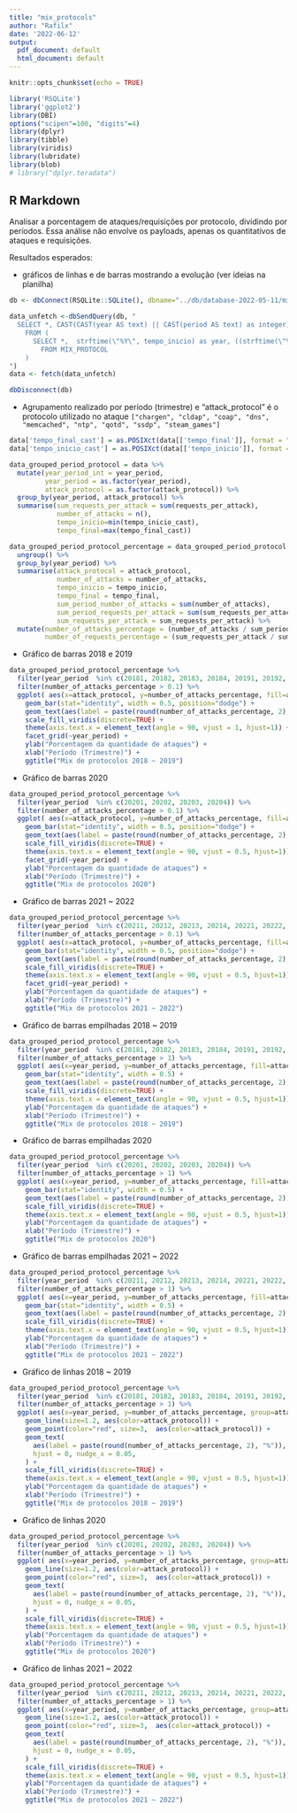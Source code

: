 ```yaml
---
title: "mix_protocols"
author: "Rafilx"
date: '2022-06-12'
output:
  pdf_document: default
  html_document: default
---
```


```r
knitr::opts_chunk$set(echo = TRUE)
```

```r
library('RSQLite')
library('ggplot2')
library(DBI)
options("scipen"=100, "digits"=4)
library(dplyr)
library(tibble)
library(viridis)
library(lubridate)
library(blob)
# library("dplyr.teradata")
```

## R Markdown

Analisar a porcentagem de ataques/requisições por protocolo, dividindo por períodos. Essa análise não envolve os payloads, apenas os quantitativos de ataques e requisições.

Resultados esperados:

- gráficos de linhas e de barras mostrando a evolução (ver ideias na planilha)
```r
db <- dbConnect(RSQLite::SQLite(), dbname="../db/database-2022-05-11/mix_protocol.sqlite")

data_unfetch <-dbSendQuery(db, "
  SELECT *, CAST(CAST(year AS text) || CAST(period AS text) as integer) as year_period
    FROM (
      SELECT *,  strftime(\"%Y\", tempo_inicio) as year, ((strftime(\"%m\", tempo_final) - 1) / 3) + 1 AS period
        FROM MIX_PROTOCOL
    )
")
data <- fetch(data_unfetch)

dbDisconnect(db)
```
- Agrupamento realizado por período (trimestre) e "attack_protocol" é o protocolo utilizado no ataque `["chargen", "cldap", "coap", "dns", "memcached", "ntp", "qotd", "ssdp", "steam_games"]`
```r

data['tempo_final_cast'] = as.POSIXct(data[['tempo_final']], format = "%Y-%m-%d %H:%M:%S")
data['tempo_inicio_cast'] = as.POSIXct(data[['tempo_inicio']], format = "%Y-%m-%d %H:%M:%S")

data_grouped_period_protocol = data %>%
  mutate(year_period_int = year_period, 
         year_period = as.factor(year_period), 
         attack_protocol = as.factor(attack_protocol)) %>%
  group_by(year_period, attack_protocol) %>%
  summarise(sum_requests_per_attack = sum(requests_per_attack), 
            number_of_attacks = n(),
            tempo_inicio=min(tempo_inicio_cast), 
            tempo_final=max(tempo_final_cast)) 

data_grouped_period_protocol_percentage = data_grouped_period_protocol %>%
  ungroup() %>%
  group_by(year_period) %>%
  summarise(attack_protocol = attack_protocol, 
            number_of_attacks = number_of_attacks,
            tempo_inicio = tempo_inicio,
            tempo_final = tempo_final,
            sum_period_number_of_attacks = sum(number_of_attacks), 
            sum_period_requests_per_attack = sum(sum_requests_per_attack),
            sum_requests_per_attack = sum_requests_per_attack) %>%
  mutate(number_of_attacks_percentage = (number_of_attacks / sum_period_number_of_attacks) * 100, 
         number_of_requests_percentage = (sum_requests_per_attack / sum_period_requests_per_attack) * 100)
```


- Gráfico de barras 2018 e 2019
```r
data_grouped_period_protocol_percentage %>% 
  filter(year_period  %in% c(20181, 20182, 20183, 20184, 20191, 20192, 20193, 20194)) %>%
  filter(number_of_attacks_percentage > 0.1) %>%
  ggplot( aes(x=attack_protocol, y=number_of_attacks_percentage, fill=attack_protocol)) +
    geom_bar(stat="identity", width = 0.5, position="dodge") + 
    geom_text(aes(label = paste(round(number_of_attacks_percentage, 2), "%"),  vjust = -0.25)) +
    scale_fill_viridis(discrete=TRUE) +
    theme(axis.text.x = element_text(angle = 90, vjust = 1, hjust=1)) + 
    facet_grid(~year_period) +
    ylab("Porcentagem da quantidade de ataques") +
    xlab("Período (Trimestre)") + 
    ggtitle("Mix de protocolos 2018 ~ 2019")
```

- Gráfico de barras 2020
```r
data_grouped_period_protocol_percentage %>% 
  filter(year_period  %in% c(20201, 20202, 20203, 20204)) %>%
  filter(number_of_attacks_percentage > 0.1) %>%
  ggplot( aes(x=attack_protocol, y=number_of_attacks_percentage, fill=attack_protocol)) +
    geom_bar(stat="identity", width = 0.5, position="dodge") + 
    geom_text(aes(label = paste(round(number_of_attacks_percentage, 2), "%"),  vjust = -0.25)) +
    scale_fill_viridis(discrete=TRUE) +
    theme(axis.text.x = element_text(angle = 90, vjust = 0.5, hjust=1)) + 
    facet_grid(~year_period) +
    ylab("Porcentagem da quantidade de ataques") +
    xlab("Período (Trimestre)") + 
    ggtitle("Mix de protocolos 2020")
```

- Gráfico de barras 2021 ~ 2022
```r
data_grouped_period_protocol_percentage %>% 
  filter(year_period  %in% c(20211, 20212, 20213, 20214, 20221, 20222, 20223)) %>%
  filter(number_of_attacks_percentage > 0.1) %>%
  ggplot( aes(x=attack_protocol, y=number_of_attacks_percentage, fill=attack_protocol)) +
    geom_bar(stat="identity", width = 0.5, position="dodge") + 
    geom_text(aes(label = paste(round(number_of_attacks_percentage, 2), "%"),  vjust = -0.25)) +
    scale_fill_viridis(discrete=TRUE) +
    theme(axis.text.x = element_text(angle = 90, vjust = 0.5, hjust=1)) + 
    facet_grid(~year_period) +
    ylab("Porcentagem da quantidade de ataques") +
    xlab("Período (Trimestre)") + 
    ggtitle("Mix de protocolos 2021 ~ 2022")
```


- Gráfico de barras empilhadas 2018 ~ 2019
```r
data_grouped_period_protocol_percentage %>% 
  filter(year_period  %in% c(20181, 20182, 20183, 20184, 20191, 20192, 20193, 20194)) %>%
  filter(number_of_attacks_percentage > 1) %>%
  ggplot( aes(x=year_period, y=number_of_attacks_percentage, fill=attack_protocol)) +
    geom_bar(stat="identity", width = 0.5) +
    geom_text(aes(label = paste(round(number_of_attacks_percentage, 2), "%")), position = position_stack(vjust = 0.1)) +
    scale_fill_viridis(discrete=TRUE) +
    theme(axis.text.x = element_text(angle = 90, vjust = 0.5, hjust=1)) + 
    ylab("Porcentagem da quantidade de ataques") +
    xlab("Período (Trimestre)") + 
    ggtitle("Mix de protocolos 2018 ~ 2019")
```

- Gráfico de barras empilhadas 2020
```r
data_grouped_period_protocol_percentage %>% 
  filter(year_period  %in% c(20201, 20202, 20203, 20204)) %>%
  filter(number_of_attacks_percentage > 1) %>%
  ggplot( aes(x=year_period, y=number_of_attacks_percentage, fill=attack_protocol)) +
    geom_bar(stat="identity", width = 0.5) +
    geom_text(aes(label = paste(round(number_of_attacks_percentage, 2), "%")), position = position_stack(vjust = 0.1)) +
    scale_fill_viridis(discrete=TRUE) +
    theme(axis.text.x = element_text(angle = 90, vjust = 0.5, hjust=1)) + 
    ylab("Porcentagem da quantidade de ataques") +
    xlab("Período (Trimestre)") + 
    ggtitle("Mix de protocolos 2020")
```


- Gráfico de barras empilhadas 2021 ~ 2022
```r
data_grouped_period_protocol_percentage %>% 
  filter(year_period  %in% c(20211, 20212, 20213, 20214, 20221, 20222, 20223)) %>%
  filter(number_of_attacks_percentage > 1) %>%
  ggplot( aes(x=year_period, y=number_of_attacks_percentage, fill=attack_protocol)) +
    geom_bar(stat="identity", width = 0.5) +
    geom_text(aes(label = paste(round(number_of_attacks_percentage, 2), "%")), position = position_stack(vjust = 0.1)) +
    scale_fill_viridis(discrete=TRUE) +
    theme(axis.text.x = element_text(angle = 90, vjust = 0.5, hjust=1)) + 
    ylab("Porcentagem da quantidade de ataques") +
    xlab("Período (Trimestre)") + 
    ggtitle("Mix de protocolos 2021 ~ 2022")
```

- Gráfico de linhas 2018 ~ 2019
```r
data_grouped_period_protocol_percentage %>% 
  filter(year_period  %in% c(20181, 20182, 20183, 20184, 20191, 20192, 20193, 20194)) %>%
  filter(number_of_attacks_percentage > 1) %>%
  ggplot( aes(x=year_period, y=number_of_attacks_percentage, group=attack_protocol)) +
    geom_line(size=1.2, aes(color=attack_protocol)) +
    geom_point(color="red", size=3,  aes(color=attack_protocol)) + 
    geom_text(
      aes(label = paste(round(number_of_attacks_percentage, 2), "%")),
      hjust = 0, nudge_x = 0.05,
    ) +
    scale_fill_viridis(discrete=TRUE) +
    theme(axis.text.x = element_text(angle = 90, vjust = 0.5, hjust=1)) + 
    ylab("Porcentagem da quantidade de ataques") +
    xlab("Período (Trimestre)") + 
    ggtitle("Mix de protocolos 2018 ~ 2019")
```

- Gráfico de linhas 2020
```r
data_grouped_period_protocol_percentage %>% 
  filter(year_period  %in% c(20201, 20202, 20203, 20204)) %>%
  filter(number_of_attacks_percentage > 1) %>%
  ggplot( aes(x=year_period, y=number_of_attacks_percentage, group=attack_protocol)) +
    geom_line(size=1.2, aes(color=attack_protocol)) +
    geom_point(color="red", size=3,  aes(color=attack_protocol)) + 
    geom_text(
      aes(label = paste(round(number_of_attacks_percentage, 2), "%")),
      hjust = 0, nudge_x = 0.05,
    ) +
    scale_fill_viridis(discrete=TRUE) +
    theme(axis.text.x = element_text(angle = 90, vjust = 0.5, hjust=1)) + 
    ylab("Porcentagem da quantidade de ataques") +
    xlab("Período (Trimestre)") + 
    ggtitle("Mix de protocolos 2020")
```

- Gráfico de linhas 2021 ~ 2022
```r
data_grouped_period_protocol_percentage %>% 
  filter(year_period  %in% c(20211, 20212, 20213, 20214, 20221, 20222, 20223)) %>%
  filter(number_of_attacks_percentage > 1) %>%
  ggplot( aes(x=year_period, y=number_of_attacks_percentage, group=attack_protocol)) +
    geom_line(size=1.2, aes(color=attack_protocol)) +
    geom_point(color="red", size=3,  aes(color=attack_protocol)) + 
    geom_text(
      aes(label = paste(round(number_of_attacks_percentage, 2), "%")),
      hjust = 0, nudge_x = 0.05,
    ) +
    scale_fill_viridis(discrete=TRUE) +
    theme(axis.text.x = element_text(angle = 90, vjust = 0.5, hjust=1)) + 
    ylab("Porcentagem da quantidade de ataques") +
    xlab("Período (Trimestre)") + 
    ggtitle("Mix de protocolos 2021 ~ 2022")
```